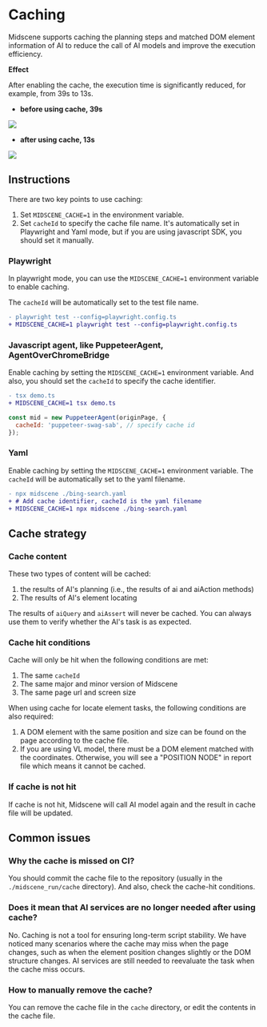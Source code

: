 # Caching

Midscene supports caching the planning steps and matched DOM element information of AI to reduce the call of AI models and improve the execution efficiency.

**Effect**

After enabling the cache, the execution time is significantly reduced, for example, from 39s to 13s.

* **before using cache, 39s**

![](/cache/no-cache-time.png)

* **after using cache, 13s**

![](/cache/use-cache-time.png)

## Instructions

There are two key points to use caching:

1. Set `MIDSCENE_CACHE=1` in the environment variable.
2. Set `cacheId` to specify the cache file name. It's automatically set in Playwright and Yaml mode, but if you are using javascript SDK, you should set it manually.

### Playwright

In playwright mode, you can use the `MIDSCENE_CACHE=1` environment variable to enable caching.

The `cacheId` will be automatically set to the test file name.

```diff
- playwright test --config=playwright.config.ts
+ MIDSCENE_CACHE=1 playwright test --config=playwright.config.ts
```

### Javascript agent, like PuppeteerAgent, AgentOverChromeBridge

Enable caching by setting the `MIDSCENE_CACHE=1` environment variable.
And also, you should set the `cacheId` to specify the cache identifier.

```diff
- tsx demo.ts 
+ MIDSCENE_CACHE=1 tsx demo.ts
```

```javascript
const mid = new PuppeteerAgent(originPage, {
  cacheId: 'puppeteer-swag-sab', // specify cache id
});
```

### Yaml

Enable caching by setting the `MIDSCENE_CACHE=1` environment variable.
The `cacheId` will be automatically set to the yaml filename.

```diff
- npx midscene ./bing-search.yaml
+ # Add cache identifier, cacheId is the yaml filename
+ MIDSCENE_CACHE=1 npx midscene ./bing-search.yaml
```

## Cache strategy

### Cache content

These two types of content will be cached:

1. the results of AI's planning (i.e., the results of ai and aiAction methods)
2. The results of AI's element locating

The results of `aiQuery` and `aiAssert` will never be cached. You can always use them to verify whether the AI's task is as expected.

### Cache hit conditions

Cache will only be hit when the following conditions are met:
1. The same `cacheId`
2. The same major and minor version of Midscene
3. The same page url and screen size

When using cache for locate element tasks, the following conditions are also required:
1. A DOM element with the same position and size can be found on the page according to the cache file.
2. If you are using VL model, there must be a DOM element matched with the coordinates. Otherwise, you will see a "POSITION NODE" in report file which means it cannot be cached.

### If cache is not hit

If cache is not hit, Midscene will call AI model again and the result in cache file will be updated.

## Common issues

### Why the cache is missed on CI?

You should commit the cache file to the repository (usually in the `./midscene_run/cache` directory). And also, check the cache-hit conditions.

### Does it mean that AI services are no longer needed after using cache?

No. Caching is not a tool for ensuring long-term script stability. We have noticed many scenarios where the cache may miss when the page changes, such as when the element position changes slightly or the DOM structure changes. AI services are still needed to reevaluate the task when the cache miss occurs.

### How to manually remove the cache?

You can remove the cache file in the `cache` directory, or edit the contents in the cache file.
